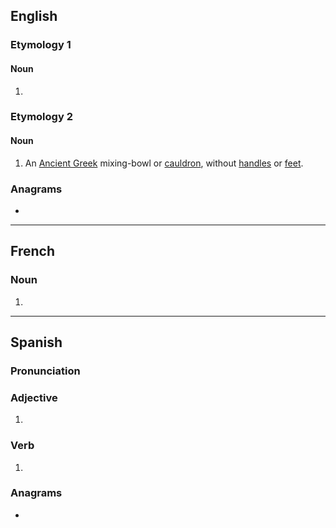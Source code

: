 {{also|Dinos|DINOs|dino's}}
==English==

===Etymology 1===

====Noun====
{{head|en|noun form}}

# {{plural of|en|dino}}

===Etymology 2===
{{bor|en|grc|}}

====Noun====
{{en-noun|dinoi}}

# An [[Ancient Greek]] mixing-bowl or [[cauldron]], without [[handle]]s or [[foot|feet]].

===Anagrams===
* {{anagrams|en|a=dinos|NODIS|NOIDs|Sidon}}

----

==French==

===Noun===
{{head|fr|noun form|g=m}}

# {{plural of|fr|dino}}

----

==Spanish==

===Pronunciation===
{{es-IPA}}

===Adjective===
{{head|es|adjective form|g=m-p}}

# {{adj form of|es|dino||m|p}}

===Verb===
{{head|es|verb form}}

# {{es-compound of|dec|ir|di|nos|mood=imp|person=tú}}
#: {{ux|es|'''Dinos''' la verdad.|'''Tell us''' the truth.}}

===Anagrams===
* {{l|es|Sidón}}